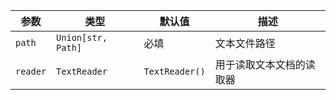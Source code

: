 | 参数 | 类型 | 默认值 | 描述 |
| --- | --- | --- | --- |
| `path` | `Union[str, Path]` | 必填 | 文本文件路径 |
| `reader` | `TextReader` | `TextReader()` | 用于读取文本文档的读取器 |